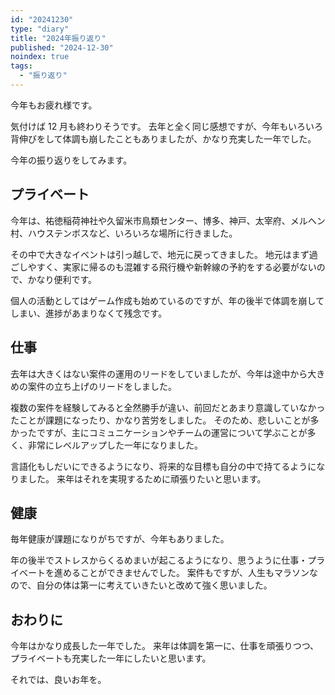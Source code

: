 ```yaml
---
id: "20241230"
type: "diary"
title: "2024年振り返り"
published: "2024-12-30"
noindex: true
tags:
  - "振り返り"
---
```


今年もお疲れ様です。

気付けば 12 月も終わりそうです。
去年と全く同じ感想ですが、今年もいろいろ背伸びをして体調も崩したこともありましたが、かなり充実した一年でした。

今年の振り返りをしてみます。

## プライベート

今年は、祐徳稲荷神社や久留米市鳥類センター、博多、神戸、太宰府、メルヘン村、ハウステンボスなど、いろいろな場所に行きました。

その中で大きなイベントは引っ越しで、地元に戻ってきました。
地元はまず過ごしやすく、実家に帰るのも混雑する飛行機や新幹線の予約をする必要がないので、かなり便利です。

個人の活動としてはゲーム作成も始めているのですが、年の後半で体調を崩してしまい、進捗があまりなくて残念です。

## 仕事

去年は大きくはない案件の運用のリードをしていましたが、今年は途中から大きめの案件の立ち上げのリードをしました。

複数の案件を経験してみると全然勝手が違い、前回だとあまり意識していなかったことが課題になったり、かなり苦労をしました。
そのため、悲しいことが多かったですが、主にコミュニケーションやチームの運営について学ぶことが多く、非常にレベルアップした一年になりました。

言語化もしだいにできるようになり、将来的な目標も自分の中で持てるようになりました。
来年はそれを実現するために頑張りたいと思います。

## 健康

毎年健康が課題になりがちですが、今年もありました。

年の後半でストレスからくるめまいが起こるようになり、思うように仕事・プライベートを進めることができませんでした。
案件もですが、人生もマラソンなので、自分の体は第一に考えていきたいと改めて強く思いました。

## おわりに

今年はかなり成長した一年でした。
来年は体調を第一に、仕事を頑張りつつ、プライベートも充実した一年にしたいと思います。

それでは、良いお年を。
